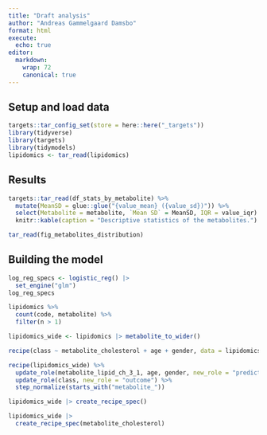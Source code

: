 ```yaml
---
title: "Draft analysis"
author: "Andreas Gammelgaard Damsbo"
format: html
execute:
  echo: true
editor:
  markdown: 
    wrap: 72
    canonical: true
---
```


## Setup and load data

```r
targets::tar_config_set(store = here::here("_targets"))
library(tidyverse)
library(targets)
library(tidymodels)
lipidomics <- tar_read(lipidomics)
```

## Results

```r
targets::tar_read(df_stats_by_metabolite) %>%
  mutate(MeanSD = glue::glue("{value_mean} ({value_sd})")) %>%
  select(Metabolite = metabolite, `Mean SD` = MeanSD, IQR = value_iqr) %>%
  knitr::kable(caption = "Descriptive statistics of the metabolites.")
```

```r
tar_read(fig_metabolites_distribution)
```

## Building the model

```r
log_reg_specs <- logistic_reg() |>
  set_engine("glm")
log_reg_specs
```

```r
lipidomics %>%
  count(code, metabolite) %>%
  filter(n > 1)
```

```r
lipidomics_wide <- lipidomics |> metabolite_to_wider()

recipe(class ~ metabolite_cholesterol + age + gender, data = lipidomics_wide)

recipe(lipidomics_wide) %>%
  update_role(metabolite_lipid_ch_3_1, age, gender, new_role = "predictor") %>%
  update_role(class, new_role = "outcome") %>%
  step_normalize(starts_with("metabolite_"))

lipidomics_wide |> create_recipe_spec()

lipidomics_wide |> 
  create_recipe_spec(metabolite_cholesterol)
```
